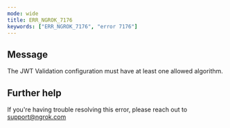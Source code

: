 ```yaml
---
mode: wide
title: ERR_NGROK_7176
keywords: ["ERR_NGROK_7176", "error 7176"]
---
```


## Message

The JWT Validation configuration must have at least one allowed algorithm.

## Further help

If you're having trouble resolving this error, please reach out to [support@ngrok.com](mailto:support@ngrok.com?subject=Help%20with%20ERR_NGROK_7176)

